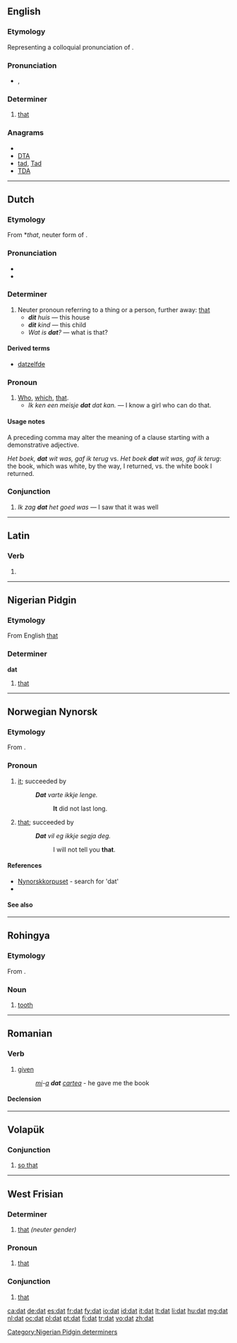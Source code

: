 {{also|DAT|daT|Dat.|dät|dát|đắt|đất}}

==English==

===Etymology===
Representing a colloquial pronunciation of {{term|that}}.

===Pronunciation===
* {{IPA|/dæt/}}, {{SAMPA|/d{t/}}

===Determiner===
{{en-det}}

# {{slang|or|dialectal|or|nonstandard}} [[that]]

===Anagrams===
* {{alphagram|[[ADT#English|ADT]]}} 
* [[DTA#English|DTA]]
* [[tad#English|tad]], [[Tad#English|Tad]]
* [[TDA#English|TDA]]


----

==Dutch==
===Etymology===
From {{etyl|odt|nl}} *''that'', neuter form of {{proto|Germanic|sa|lang=nl}}.

===Pronunciation===
* {{IPA|/dɑt/|lang=nl}}
* {{audio|Nl-dat.ogg|audio}}

===Determiner===
{{infl|nl|demonstrative determiner|demonstrative}}

# Neuter pronoun referring to a thing or a person, further away: [[that]]
#* '''''dit''' huis'' &mdash; this house
#* '''''dit''' kind'' &mdash; this child
#* ''Wat is '''dat'''?'' &mdash; what is that?

{{nl-decl-demonstrative determiner}}

====Derived terms====
* [[datzelfde]]

===Pronoun===
{{infl|nl|pronoun|relative}}

# [[who|Who]], [[which]], [[that]].
#* ''Ik ken een meisje '''dat''' dat kan.'' &mdash; I know a girl who can do that.

====Usage notes====
A preceding comma may alter the meaning of a clause starting with a demonstrative adjective.

''Het boek, '''dat''' wit was, gaf ik terug'' vs. ''Het boek '''dat''' wit was, gaf ik terug'': the book, which was white, by the way, I returned, vs. the white book I returned.

===Conjunction===
{{infl|nl|conjunction}}

# ''Ik zag '''dat''' het goed was'' &mdash; I saw that it was well

----

==Latin==

===Verb===
{{la-verb-form|dat}}

# {{conjugation of|do|dō|3|s|pres|act|ind|lang=la}}

----

==Nigerian Pidgin==

===Etymology===
From English [[that]]

===Determiner===
'''dat'''

# [[that]]

[[Category:Nigerian Pidgin determiners]]

----

==Norwegian Nynorsk==

===Etymology===
From {{etyl|non|nn}} {{term|þat|lang=non}}.

===Pronoun===
{{infl|nn|pronoun}}

# {{dated|dialectal|lang=nn}} [[it]]; succeeded by {{l|no|det}}
#: '''''Dat''' varte ikkje lenge.''
#:: '''It''' did not last long.
# {{dated|dialectal|lang=nn}} [[that]]; succeeded by {{l|no|det}}
#: '''''Dat''' vil eg ikkje segja deg.''
#:: I will not tell you '''that'''.

====References====
* [http://www.muspro.uio.no/NO2014nynorskkorpus/conc.htm Nynorskkorpuset] - search for 'dat'
* {{R:Dokumentasjonsprosjektet|det}}

====See also====
{{nn-pers-pron}}

----

==Rohingya==

===Etymology===
From {{etyl|bn|rhg}}.

===Noun===
{{infl|rhg|noun}}

# [[tooth]]

----

==Romanian==

===Verb===
{{ro-past|da}}

# [[given]]
#: ''[[îmi|mi]]-[[a]] '''dat''' [[cartea]]'' - he gave me the book

====Declension====
{{ro-pp|da}}

----

==Volapük==

===Conjunction===
{{infl|vo|conjunction}}

# [[so that]]

----

==West Frisian==

===Determiner===
{{infl|fy|determiner}}

# [[that]] ''(neuter gender)''

===Pronoun===
{{infl|fy|pronoun}}

# [[that]]

===Conjunction===
{{infl|fy|conjunction}}

# [[that]]

[[ca:dat]]
[[de:dat]]
[[es:dat]]
[[fr:dat]]
[[fy:dat]]
[[io:dat]]
[[id:dat]]
[[it:dat]]
[[lt:dat]]
[[li:dat]]
[[hu:dat]]
[[mg:dat]]
[[nl:dat]]
[[oc:dat]]
[[pl:dat]]
[[pt:dat]]
[[fi:dat]]
[[tr:dat]]
[[vo:dat]]
[[zh:dat]]